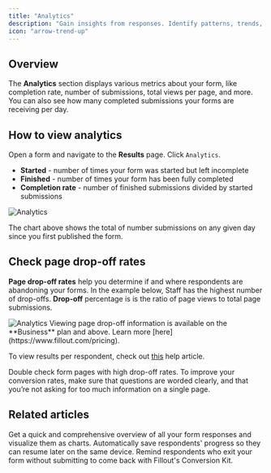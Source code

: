 ```yaml
---
title: "Analytics"
description: "Gain insights from responses. Identify patterns, trends, and areas for improvement like where respondents drop-off."
icon: "arrow-trend-up"
---
```


## Overview

The **Analytics** section displays various metrics about your form, like completion rate, number of submissions, total views per page, and more. You can also see how many completed submissions your forms are receiving per day.

## How to view analytics

Open a form and navigate to the **Results** page. Click `Analytics`.

- **Started** - number of times your form was started but left incomplete
- **Finished** \- number of times your form has been fully completed
- **Completion rate** \- number of finished submissions divided by started submissions

<Frame>
<img src="/images/results/image-5.png" alt="Analytics" />
</Frame>

The chart above shows the total of number submissions on any given day since you first published the form.

## Check page drop-off rates

**Page drop-off rates** help you determine if and where respondents are abandoning your forms. In the example below, Staff has the highest number of drop-offs. **Drop-off** percentage is is the ratio of page views to total page submissions.

<Frame>
<img src="/images/results/image-6.png" alt="Analytics" />
</Frame>

<Note>
 Viewing page drop-off information is available on the **Business** plan and above. Learn more [here](https://www.fillout.com/pricing).
</Note>

To view results per respondent, check out [this](/help/view-responses) help article.

<Tip>
Double check form pages with high drop-off rates. To improve your conversion rates, make sure that questions are worded clearly, and that you’re not asking for too much information on a single page.
</Tip>

## Related articles

<CardGroup cols={3}>
  <Card title="Summary" href="/help/summary" icon="list-ul" iconType="regular" color="#FFC738">
    Get a quick and comprehensive overview of all your form responses and visualize them as charts.
  </Card>
  <Card title="Partial submissions" href="/help/partial-submissions" icon="circle-half-stroke" iconType="regular" color="#FFC738">
    Automatically save respondents' progress so they can resume later on the same device.
  </Card>
  <Card title="Reduce form abandonment" href="/help/form-abandonment" icon="arrow-trend-down" iconType="regular" color="#FFC738" >
  Remind respondents who exit your form without submitting to come back with Fillout's Conversion Kit.
  </Card>
</CardGroup>
